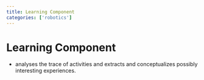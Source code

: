 ```yaml
---
title: Learning Component
categories: ['robotics']
---
```


# Learning Component
- analyses the trace of activities and extracts and conceptualizes possibly interesting experiences.



